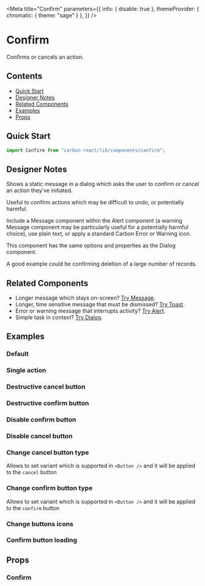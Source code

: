 

<Meta
  title="Confirm"
  parameters={{
    info: { disable: true },
    themeProvider: { chromatic: { theme: "sage" } },
  }}
/>

# Confirm

Confirms or cancels an action.

## Contents

- [Quick Start](#quick-start)
- [Designer Notes](#designer-notes)
- [Related Components](#related-components)
- [Examples](#examples)
- [Props](#props)

## Quick Start

```javascript
import Confirm from "carbon-react/lib/components/confirm";
```

## Designer Notes

Shows a static message in a dialog which asks the user to confirm or cancel an action they’ve initiated.

Useful to confirm actions which may be difficult to undo, or potentially harmful.

Include a Message component within the Alert component (a warning Message component may be particularly useful for a potentially harmful choice), use plain text, or apply a standard Carbon Error or Warning icon.

This component has the same options and properties as the Dialog component.

A good example could be confirming deletion of a large number of records.

## Related Components

- Longer message which stays on-screen? [Try Message](/?path=/docs/message--default-story "Message").
- Longer, time sensitive message that must be dismissed? [Try Toast](/?path=/docs/toast--default-story "Toast").
- Error or warning message that interrupts activity? [Try Alert](/?path=/docs/alert--default-story "Alert").
- Simple task in context? [Try Dialog](/?path=/docs/dialog--default-story "Dialog").

## Examples

### Default

<Canvas>
  <Story name="default" story={stories.Default} />
</Canvas>

### Single action

<Canvas>
  <Story name="single action" story={stories.SingleAction} />
</Canvas>

### Destructive cancel button

<Canvas>
  <Story
    name="cancelButtonDestructive"
    story={stories.CancelButtonDestructive}
  />
</Canvas>

### Destructive confirm button

<Canvas>
  <Story
    name="confirmButtonDestructive"
    story={stories.ConfirmButtonDestructive}
  />
</Canvas>

### Disable confirm button

<Canvas>
  <Story name="disableConfirm" story={stories.DisableConfirm} />
</Canvas>

### Disable cancel button

<Canvas>
  <Story name="disableCancel" story={stories.DisableCancel} />
</Canvas>

### Change cancel button type

Allows to set variant which is supported in `<Button />` and it will be applied to the `cancel` button

<Canvas>
  <Story name="cancelButtonType" story={stories.CancelButtonType} />
</Canvas>

### Change confirm button type

Allows to set variant which is supported in `<Button />` and it will be applied to the `confirm` button

<Canvas>
  <Story name="confirmButtonType" story={stories.ConfirmButtonType} />
</Canvas>

### Change buttons icons

<Canvas>
  <Story name="buttonsIcons" story={stories.ButtonsIcons} />
</Canvas>

### Confirm button loading

<Canvas>
  <Story name="isLoadingConfirm" story={stories.IsLoadingConfirm} />
</Canvas>

## Props

### Confirm

<ArgsTable of={Confirm} />
